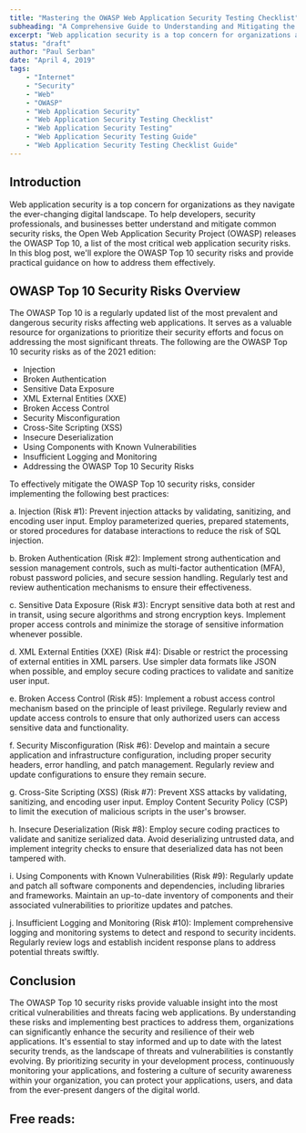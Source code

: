 ```yaml
---
title: "Mastering the OWASP Web Application Security Testing Checklist"
subheading: "A Comprehensive Guide to Understanding and Mitigating the Most Critical Web Application Security Threats"
excerpt: "Web application security is a top concern for organizations as they navigate the ever-changing digital landscape. To help developers, security professionals, and businesses better understand and mitigate common security risks, the Open Web Application Security Project (OWASP) releases the OWASP Top 10, a list of the most critical web application security risks. In this blog post, we'll explore the OWASP Top 10 security risks and provide practical guidance on how to address them effectively."
status: "draft"
author: "Paul Serban"
date: "April 4, 2019"
tags:
    - "Internet"
    - "Security"
    - "Web"
    - "OWASP"
    - "Web Application Security"
    - "Web Application Security Testing Checklist"
    - "Web Application Security Testing"
    - "Web Application Security Testing Guide"
    - "Web Application Security Testing Checklist Guide"
---
```


## Introduction

Web application security is a top concern for organizations as they navigate the ever-changing digital landscape. To help developers, security professionals, and businesses better understand and mitigate common security risks, the Open Web Application Security Project (OWASP) releases the OWASP Top 10, a list of the most critical web application security risks. In this blog post, we'll explore the OWASP Top 10 security risks and provide practical guidance on how to address them effectively.

## OWASP Top 10 Security Risks Overview
The OWASP Top 10 is a regularly updated list of the most prevalent and dangerous security risks affecting web applications. It serves as a valuable resource for organizations to prioritize their security efforts and focus on addressing the most significant threats. The following are the OWASP Top 10 security risks as of the 2021 edition:

- Injection
- Broken Authentication
- Sensitive Data Exposure
- XML External Entities (XXE)
- Broken Access Control
- Security Misconfiguration
- Cross-Site Scripting (XSS)
- Insecure Deserialization
- Using Components with Known Vulnerabilities
- Insufficient Logging and Monitoring
- Addressing the OWASP Top 10 Security Risks

To effectively mitigate the OWASP Top 10 security risks, consider implementing the following best practices:

a. Injection (Risk #1): Prevent injection attacks by validating, sanitizing, and encoding user input. Employ parameterized queries, prepared statements, or stored procedures for database interactions to reduce the risk of SQL injection.

b. Broken Authentication (Risk #2): Implement strong authentication and session management controls, such as multi-factor authentication (MFA), robust password policies, and secure session handling. Regularly test and review authentication mechanisms to ensure their effectiveness.

c. Sensitive Data Exposure (Risk #3): Encrypt sensitive data both at rest and in transit, using secure algorithms and strong encryption keys. Implement proper access controls and minimize the storage of sensitive information whenever possible.

d. XML External Entities (XXE) (Risk #4): Disable or restrict the processing of external entities in XML parsers. Use simpler data formats like JSON when possible, and employ secure coding practices to validate and sanitize user input.

e. Broken Access Control (Risk #5): Implement a robust access control mechanism based on the principle of least privilege. Regularly review and update access controls to ensure that only authorized users can access sensitive data and functionality.

f. Security Misconfiguration (Risk #6): Develop and maintain a secure application and infrastructure configuration, including proper security headers, error handling, and patch management. Regularly review and update configurations to ensure they remain secure.

g. Cross-Site Scripting (XSS) (Risk #7): Prevent XSS attacks by validating, sanitizing, and encoding user input. Employ Content Security Policy (CSP) to limit the execution of malicious scripts in the user's browser.

h. Insecure Deserialization (Risk #8): Employ secure coding practices to validate and sanitize serialized data. Avoid deserializing untrusted data, and implement integrity checks to ensure that deserialized data has not been tampered with.

i. Using Components with Known Vulnerabilities (Risk #9): Regularly update and patch all software components and dependencies, including libraries and frameworks. Maintain an up-to-date inventory of components and their associated vulnerabilities to prioritize updates and patches.

j. Insufficient Logging and Monitoring (Risk #10): Implement comprehensive logging and monitoring systems to detect and respond to security incidents. Regularly review logs and establish incident response plans to address potential threats swiftly.

## Conclusion

The OWASP Top 10 security risks provide valuable insight into the most critical vulnerabilities and threats facing web applications. By understanding these risks and implementing best practices to address them, organizations can significantly enhance the security and resilience of their web applications. It's essential to stay informed and up to date with the latest security trends, as the landscape of threats and vulnerabilities is constantly evolving. By prioritizing security in your development process, continuously monitoring your applications, and fostering a culture of security awareness within your organization, you can protect your applications, users, and data from the ever-present dangers of the digital world.

## Free reads:

<Link href="https://web.dev/why-https-matters/" label="web.dev - Why HTTPS Matters" isInternal={false}/>
<Link href="https://en.wikipedia.org/wiki/OWASP" label="Wikipedia - OWASP" isInternal={false}/>
<Link href="https://github.com/0xRadi/OWASP-Web-Checklist" label="github.com - OWASP Web Application Security Testing Checklist" isInternal={false}/>
<Link href="https://sucuri.net/guides/owasp-top-10-security-vulnerabilities-2020/" label="securi.net - OWASP Top 10 Security Risks" isInternal={false}/>
<Link href="https://cheatsheetseries.owasp.org/cheatsheets/AJAX_Security_Cheat_Sheet.html" label="cheatsheetseries.owasp.org - OWASP Cheatsheets" isInternal={false}/>
<Link href="https://developer.mozilla.org/en-US/docs/Web/HTTP/CSP" label="mdn.org - Content Security Policy (CSP)" isInternal={false}/>
<Link href="https://www.youtube.com/playlist?list=PLH8n_ayg-60J9i3nsLybper-DR3zJw6Z5" label="youtube.com - OWASP ZAP Step-by-Step Tutorial" isInternal={false}/>